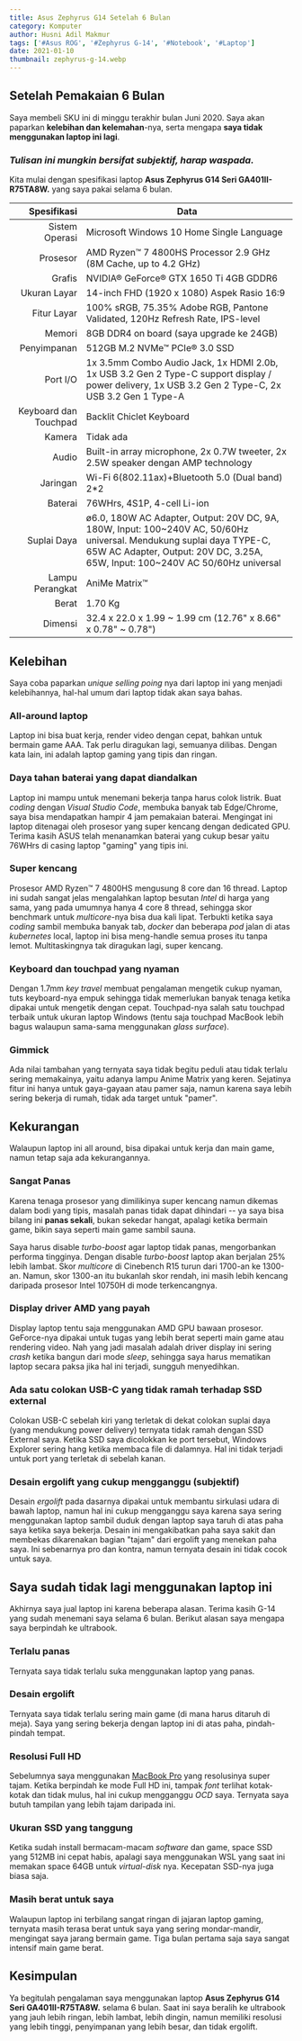 ```yaml
---
title: Asus Zephyrus G14 Setelah 6 Bulan
category: Komputer
author: Husni Adil Makmur
tags: ['#Asus ROG', '#Zephyrus G-14', '#Notebook', '#Laptop']
date: 2021-01-10
thumbnail: zephyrus-g-14.webp
---
```


## Setelah Pemakaian 6 Bulan

Saya membeli SKU ini di minggu terakhir bulan Juni 2020. Saya akan paparkan **kelebihan dan kelemahan**-nya, serta mengapa **saya tidak menggunakan laptop ini lagi**.

<h3><em>Tulisan ini mungkin bersifat subjektif, harap waspada.</em></h3>

Kita mulai dengan spesifikasi laptop **Asus Zephyrus G14 Seri GA401II-R75TA8W.** yang saya pakai selama 6 bulan.

| Spesifikasi | Data |
|--:|---|
| Sistem Operasi | Microsoft Windows 10 Home Single Language |
| Prosesor | AMD Ryzen™ 7 4800HS Processor 2.9 GHz (8M Cache, up to 4.2 GHz) |
| Grafis | NVIDIA® GeForce® GTX 1650 Ti 4GB GDDR6 |
| Ukuran Layar| 14-inch FHD (1920 x 1080) Aspek Rasio 16:9
| Fitur Layar |100% sRGB, 75.35% Adobe RGB, Pantone Validated, 120Hz Refresh Rate, IPS-level |
| Memori | 8GB DDR4 on board (saya upgrade ke 24GB) |
| Penyimpanan | 512GB M.2 NVMe™ PCIe® 3.0 SSD |
| Port I/O | 1x 3.5mm Combo Audio Jack, 1x HDMI 2.0b, 1x USB 3.2 Gen 2 Type-C support display / power delivery, 1x USB 3.2 Gen 2 Type-C, 2x USB 3.2 Gen 1 Type-A |
| Keyboard dan Touchpad | Backlit Chiclet Keyboard |
| Kamera | Tidak ada |
| Audio | Built-in array microphone, 2x 0.7W tweeter, 2x 2.5W speaker dengan AMP technology |
| Jaringan | Wi-Fi 6(802.11ax)+Bluetooth 5.0 (Dual band) 2*2 |
| Baterai | 76WHrs, 4S1P, 4-cell Li-ion |
| Suplai Daya | ø6.0, 180W AC Adapter, Output: 20V DC, 9A, 180W, Input: 100~240V AC, 50/60Hz universal. Mendukung suplai daya TYPE-C, 65W AC Adapter, Output: 20V DC, 3.25A, 65W, Input: 100~240V AC 50/60Hz universal |
| Lampu Perangkat | AniMe Matrix™ |
| Berat | 1.70 Kg |
| Dimensi | 32.4 x 22.0 x 1.99 ~ 1.99 cm (12.76" x 8.66" x 0.78" ~ 0.78") |

## Kelebihan

Saya coba paparkan _unique selling poing_ nya dari laptop ini yang menjadi kelebihannya, hal-hal umum dari laptop tidak akan saya bahas.

### All-around laptop

Laptop ini bisa buat kerja, render video dengan cepat, bahkan untuk bermain game AAA. Tak perlu diragukan lagi, semuanya dilibas. Dengan kata lain, ini adalah laptop gaming yang tipis dan ringan.

### Daya tahan baterai yang dapat diandalkan

Laptop ini mampu untuk menemani bekerja tanpa harus colok listrik. Buat _coding_ dengan _Visual Studio Code_, membuka banyak tab Edge/Chrome, saya bisa mendapatkan hampir 4 jam pemakaian baterai. Mengingat ini laptop ditenagai oleh prosesor yang super kencang dengan dedicated GPU. Terima kasih ASUS telah menanamkan baterai yang cukup besar yaitu 76WHrs di casing laptop "gaming" yang tipis ini.

### Super kencang

Prosesor AMD Ryzen™ 7 4800HS mengusung 8 core dan 16 thread. Laptop ini sudah sangat jelas mengalahkan laptop besutan _Intel_ di harga yang sama, yang pada umumnya hanya 4 core 8 thread, sehingga skor benchmark untuk _multicore_-nya bisa dua kali lipat. Terbukti ketika saya _coding_ sambil membuka banyak tab, _docker_ dan beberapa _pod_ jalan di atas _kubernetes_ local, laptop ini bisa meng-handle semua proses itu tanpa lemot. Multitaskingnya tak diragukan lagi, super kencang.

### Keyboard dan touchpad yang nyaman

Dengan 1.7mm _key travel_ membuat pengalaman mengetik cukup nyaman, tuts keyboard-nya empuk sehingga tidak memerlukan banyak tenaga ketika dipakai untuk mengetik dengan cepat. Touchpad-nya salah satu touchpad terbaik untuk ukuran laptop Windows (tentu saja touchpad MacBook lebih bagus walaupun sama-sama menggunakan _glass surface_).

### Gimmick

Ada nilai tambahan yang ternyata saya tidak begitu peduli atau tidak terlalu sering memakainya, yaitu adanya lampu Anime Matrix yang keren. Sejatinya fitur ini hanya untuk gaya-gayaan atau pamer saja, namun karena saya lebih sering bekerja di rumah, tidak ada target untuk "pamer".

## Kekurangan

Walaupun laptop ini all around, bisa dipakai untuk kerja dan main game, namun tetap saja ada kekurangannya.

### Sangat Panas

Karena tenaga prosesor yang dimilikinya super kencang namun dikemas dalam bodi yang tipis, masalah panas tidak dapat dihindari -- ya saya bisa bilang ini **panas sekali**, bukan sekedar hangat, apalagi ketika bermain game, bikin saya seperti main game sambil sauna.

Saya harus disable _turbo-boost_ agar laptop tidak panas, mengorbankan performa tingginya. Dengan disable _turbo-boost_ laptop akan berjalan 25% lebih lambat. Skor _multicore_ di Cinebench R15 turun dari 1700-an ke 1300-an. Namun, skor 1300-an itu bukanlah skor rendah, ini masih lebih kencang daripada prosesor Intel 10750H di mode terkencangnya.

### Display driver AMD yang payah

Display laptop tentu saja menggunakan AMD GPU bawaan prosesor. GeForce-nya dipakai untuk tugas yang lebih berat seperti main game atau rendering video. Nah yang jadi masalah adalah driver display ini sering _crash_ ketika bangun dari mode _sleep_, sehingga saya harus mematikan laptop secara paksa jika hal ini terjadi, sungguh menyedihkan.

### Ada satu colokan USB-C yang tidak ramah terhadap SSD external

Colokan USB-C sebelah kiri yang terletak di dekat colokan suplai daya (yang mendukung power delivery) ternyata tidak ramah dengan SSD External saya. Ketika SSD saya dicolokkan ke port tersebut, Windows Explorer sering hang ketika membaca file di dalamnya. Hal ini tidak terjadi untuk port yang terletak di sebelah kanan.

### Desain ergolift yang cukup mengganggu (subjektif)

Desain _ergolift_ pada dasarnya dipakai untuk membantu sirkulasi udara di bawah laptop, namun hal ini cukup mengganggu saya karena saya sering menggunakan laptop sambil duduk dengan laptop saya taruh di atas paha saya ketika saya bekerja. Desain ini mengakibatkan paha saya sakit dan membekas dikarenakan bagian "tajam" dari ergolift yang menekan paha saya. Ini sebenarnya pro dan kontra, namun ternyata desain ini tidak cocok untuk saya.

## Saya sudah tidak lagi menggunakan laptop ini

Akhirnya saya jual laptop ini karena beberapa alasan. Terima kasih G-14 yang sudah menemani saya selama 6 bulan. Berikut alasan saya mengapa saya berpindah ke ultrabook.

### Terlalu panas

Ternyata saya tidak terlalu suka menggunakan laptop yang panas.

### Desain ergolift

Ternyata saya tidak terlalu sering main game (di mana harus ditaruh di meja). Saya yang sering bekerja dengan laptop ini di atas paha, pindah-pindah tempat.

### Resolusi Full HD

Sebelumnya saya menggunakan [MacBook Pro](https://husniadil.com/beralih-dari-macbook-pro-2015-ke-asus-rog-zephyrus-g14/) yang resolusinya super tajam. Ketika berpindah ke mode Full HD ini, tampak _font_ terlihat kotak-kotak dan tidak mulus, hal ini cukup mengganggu <span title="Obsessive Compulsive Disorder"><em>OCD</em></span> saya. Ternyata saya butuh tampilan yang lebih tajam daripada ini.

### Ukuran SSD yang tanggung
 
Ketika sudah install bermacam-macam _software_ dan game, space SSD yang 512MB ini cepat habis, apalagi saya menggunakan WSL yang saat ini memakan space 64GB untuk _virtual-disk_ nya. Kecepatan SSD-nya juga biasa saja.

### Masih berat untuk saya

Walaupun laptop ini terbilang sangat ringan di jajaran laptop gaming, ternyata masih terasa berat untuk saya yang sering mondar-mandir, mengingat saya jarang bermain game. Tiga bulan pertama saja saya sangat intensif main game berat.

## Kesimpulan

Ya begitulah pengalaman saya menggunakan laptop  **Asus Zephyrus G14 Seri GA401II-R75TA8W.** selama 6 bulan. Saat ini saya beralih ke ultrabook yang jauh lebih ringan, lebih lambat, lebih dingin, namun memiliki resolusi yang lebih tinggi, penyimpanan yang lebih besar, dan tidak ergolift.
